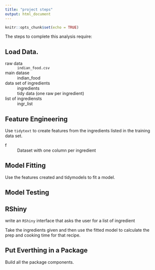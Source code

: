 ```yaml
---
title: "project steps"
output: html_document
---
```


```r
knitr::opts_chunk$set(echo = TRUE)
```
The steps to complete this analysis require:

## Load Data.

raw data
: `indian_food.csv`

main datase
:  indian_food

data set of ingredients
:  ingredients
:  tidy data (one raw per ingredient)

list of ingrediensts
:  ingr_list

## Feature Engineering

Use `tidytext` to create features from the ingredients listed in the training data set.

f
:  Dataset with one column per ingredient


## Model Fitting

Use the features created and tidymodels to fit a model.

## Model Testing


## RShiny

write an `RShiny` interface that asks the user for a list of ingredient

Take the ingredients given and then use the fitted model to calculate the prep and cooking time for that recipe.

## Put Everthing in a Package

Build all the package components.

